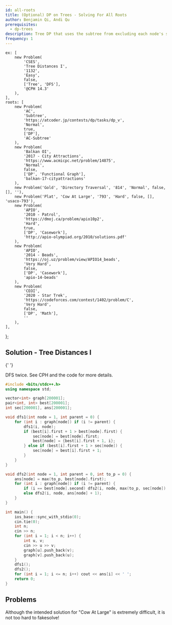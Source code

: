 ```yaml
---
id: all-roots
title: (Optional) DP on Trees - Solving For All Roots
author: Benjamin Qi, Andi Qu
prerequisites:
  - dp-trees
description: Tree DP that uses the subtree from excluding each node's subtree.
frequency: 1
---
```




	ex: [
		new Problem(
			'CSES',
			'Tree Distances I',
			'1132',
			'Easy',
			false,
			['Tree', 'DFS'],
			'@CPH 14.3'
		),
	],
	roots: [
		new Problem(
			'AC',
			'Subtree',
			'https://atcoder.jp/contests/dp/tasks/dp_v',
			'Normal',
			true,
			['DP'],
			'AC-Subtree'
		),
		new Problem(
			'Balkan OI',
			'2017 - City Attractions',
			'https://www.acmicpc.net/problem/14875',
			'Normal',
			false,
			['DP', 'Functional Graph'],
			'balkan-17-cityattractions'
		),
		new Problem('Gold', 'Directory Traversal', '814', 'Normal', false, [], ''),
		new Problem('Plat', 'Cow At Large', '793', 'Hard', false, [], 'usaco-793'),
		new Problem(
			'APIO',
			'2010 - Patrol',
			'https://dmoj.ca/problem/apio10p2',
			'Hard',
			true,
			['DP', 'Casework'],
			'http://apio-olympiad.org/2010/solutions.pdf'
		),
		new Problem(
			'APIO',
			'2014 - Beads',
			'https://oj.uz/problem/view/APIO14_beads',
			'Very Hard',
			false,
			['DP', 'Casework'],
			'apio-14-beads'
		),
		new Problem(
			'CEOI',
			'2020 - Star Trek',
			'https://codeforces.com/contest/1402/problem/C',
			'Very Hard',
			false,
			['DP', 'Math'],
			''
		),
	],
};

<FocusProblem problem={problems.ex[0]} />

## Solution - Tree Distances I

<Resources>
	<Resource source="CPH" title="14.3 - All Longest Paths">
		{' '}
	</Resource>
</Resources>

DFS twice. See CPH and the code for more details.

<LanguageSection>

<CPPSection>

```cpp
#include <bits/stdc++.h>
using namespace std;

vector<int> graph[200001];
pair<int, int> best[200001];
int sec[200001], ans[200001];

void dfs1(int node = 1, int parent = 0) {
    for (int i : graph[node]) if (i != parent) {
        dfs1(i, node);
        if (best[i].first + 1 > best[node].first) {
            sec[node] = best[node].first;
            best[node] = {best[i].first + 1, i};
        } else if (best[i].first + 1 > sec[node]) {
            sec[node] = best[i].first + 1;
        }
    }
}

void dfs2(int node = 1, int parent = 0, int to_p = 0) {
    ans[node] = max(to_p, best[node].first);
    for (int i : graph[node]) if (i != parent) {
        if (i == best[node].second) dfs2(i, node, max(to_p, sec[node]) + 1);
        else dfs2(i, node, ans[node] + 1);
    }
}

int main() {
    ios_base::sync_with_stdio(0);
    cin.tie(0);
    int n;
    cin >> n;
    for (int i = 1; i < n; i++) {
        int u, v;
        cin >> u >> v;
        graph[u].push_back(v);
        graph[v].push_back(u);
    }
    dfs1();
    dfs2();
    for (int i = 1; i <= n; i++) cout << ans[i] << ' ';
    return 0;
}
```

</CPPSection>

</LanguageSection>

## Problems

<Warning>

Although the intended solution for "Cow At Large" is extremely difficult, it is not too hard to fakesolve!

</Warning>

<Problems problems={problems.roots} />

<IncompleteSection />
